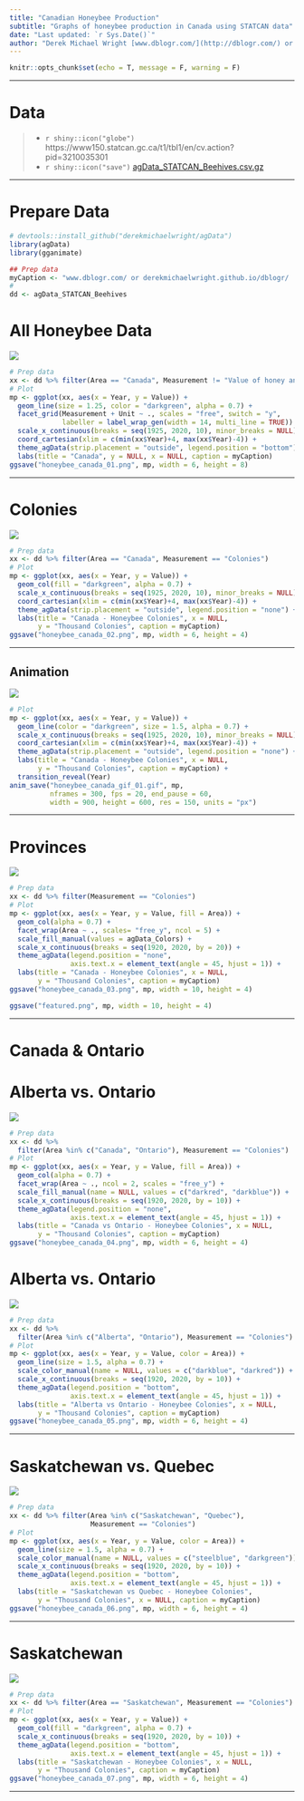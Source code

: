 ```yaml
---
title: "Canadian Honeybee Production"
subtitle: "Graphs of honeybee production in Canada using STATCAN data"
date: "Last updated: `r Sys.Date()`"
author: "Derek Michael Wright [www.dblogr.com/](http://dblogr.com/) or [derekmichaelwright.github.io/dblogr](https://derekmichaelwright.github.io/dblogr/) <derek.wright@usask.ca>"
---
```


```r
knitr::opts_chunk$set(echo = T, message = F, warning = F)
```

---

# Data

> - `r shiny::icon("globe")` https://www150.statcan.gc.ca/t1/tbl1/en/cv.action?pid=3210035301
> - `r shiny::icon("save")` [agData_STATCAN_Beehives.csv.gz](https://github.com/derekmichaelwright/agData/raw/master/Data/agData_STATCAN_Beehives.csv.gz)

---

# Prepare Data

```r
# devtools::install_github("derekmichaelwright/agData")
library(agData)
library(gganimate)
```

```r
## Prep data
myCaption <- "www.dblogr.com/ or derekmichaelwright.github.io/dblogr/ | Data: STATCAN"
#
dd <- agData_STATCAN_Beehives
```

# All Honeybee Data

![](honeybee_canada_01.png)

```r
# Prep data
xx <- dd %>% filter(Area == "Canada", Measurement != "Value of honey and wax")
# Plot
mp <- ggplot(xx, aes(x = Year, y = Value)) + 
  geom_line(size = 1.25, color = "darkgreen", alpha = 0.7) + 
  facet_grid(Measurement + Unit ~ ., scales = "free", switch = "y",
             labeller = label_wrap_gen(width = 14, multi_line = TRUE)) +
  scale_x_continuous(breaks = seq(1925, 2020, 10), minor_breaks = NULL) + 
  coord_cartesian(xlim = c(min(xx$Year)+4, max(xx$Year)-4)) +
  theme_agData(strip.placement = "outside", legend.position = "bottom") + 
  labs(title = "Canada", y = NULL, x = NULL, caption = myCaption)
ggsave("honeybee_canada_01.png", mp, width = 6, height = 8)
```

---

# Colonies

![](honeybee_canada_02.png)

```r
# Prep data
xx <- dd %>% filter(Area == "Canada", Measurement == "Colonies")
# Plot
mp <- ggplot(xx, aes(x = Year, y = Value)) + 
  geom_col(fill = "darkgreen", alpha = 0.7) + 
  scale_x_continuous(breaks = seq(1925, 2020, 10), minor_breaks = NULL) + 
  coord_cartesian(xlim = c(min(xx$Year)+4, max(xx$Year)-4)) +
  theme_agData(strip.placement = "outside", legend.position = "none") + 
  labs(title = "Canada - Honeybee Colonies", x = NULL,
       y = "Thousand Colonies", caption = myCaption)
ggsave("honeybee_canada_02.png", mp, width = 6, height = 4)
```

---

## Animation

![](honeybee_canada_gif_01.gif)

```r
# Plot
mp <- ggplot(xx, aes(x = Year, y = Value)) + 
  geom_line(color = "darkgreen", size = 1.5, alpha = 0.7) + 
  scale_x_continuous(breaks = seq(1925, 2020, 10), minor_breaks = NULL) + 
  coord_cartesian(xlim = c(min(xx$Year)+4, max(xx$Year)-4)) +
  theme_agData(strip.placement = "outside", legend.position = "none") + 
  labs(title = "Canada - Honeybee Colonies", x = NULL,
       y = "Thousand Colonies", caption = myCaption) + 
  transition_reveal(Year) 
anim_save("honeybee_canada_gif_01.gif", mp, 
          nframes = 300, fps = 20, end_pause = 60, 
          width = 900, height = 600, res = 150, units = "px")
```

---

# Provinces

![](honeybee_canada_03.png)

```r
# Prep data
xx <- dd %>% filter(Measurement == "Colonies")
# Plot
mp <- ggplot(xx, aes(x = Year, y = Value, fill = Area)) +
  geom_col(alpha = 0.7) +
  facet_wrap(Area ~ ., scales= "free_y", ncol = 5) +
  scale_fill_manual(values = agData_Colors) +
  scale_x_continuous(breaks = seq(1920, 2020, by = 20)) +
  theme_agData(legend.position = "none",
               axis.text.x = element_text(angle = 45, hjust = 1)) +
  labs(title = "Canada - Honeybee Colonies", x = NULL,
       y = "Thousand Colonies", caption = myCaption)
ggsave("honeybee_canada_03.png", mp, width = 10, height = 4)
```

```r
ggsave("featured.png", mp, width = 10, height = 4)
```

---

# Canada & Ontario

# Alberta vs. Ontario

![](honeybee_canada_04.png)

```r
# Prep data
xx <- dd %>% 
  filter(Area %in% c("Canada", "Ontario"), Measurement == "Colonies")
# Plot
mp <- ggplot(xx, aes(x = Year, y = Value, fill = Area)) +
  geom_col(alpha = 0.7) +
  facet_wrap(Area ~ ., ncol = 2, scales = "free_y") +
  scale_fill_manual(name = NULL, values = c("darkred", "darkblue")) +
  scale_x_continuous(breaks = seq(1920, 2020, by = 10)) +
  theme_agData(legend.position = "none",
               axis.text.x = element_text(angle = 45, hjust = 1)) +
  labs(title = "Canada vs Ontario - Honeybee Colonies", x = NULL,
       y = "Thousand Colonies", caption = myCaption)
ggsave("honeybee_canada_04.png", mp, width = 6, height = 4)
```

# Alberta vs. Ontario

![](honeybee_canada_05.png)

```r
# Prep data
xx <- dd %>% 
  filter(Area %in% c("Alberta", "Ontario"), Measurement == "Colonies")
# Plot
mp <- ggplot(xx, aes(x = Year, y = Value, color = Area)) +
  geom_line(size = 1.5, alpha = 0.7) +
  scale_color_manual(name = NULL, values = c("darkblue", "darkred")) +
  scale_x_continuous(breaks = seq(1920, 2020, by = 10)) +
  theme_agData(legend.position = "bottom",
               axis.text.x = element_text(angle = 45, hjust = 1)) +
  labs(title = "Alberta vs Ontario - Honeybee Colonies", x = NULL,
       y = "Thousand Colonies", caption = myCaption)
ggsave("honeybee_canada_05.png", mp, width = 6, height = 4)
```

---

# Saskatchewan vs. Quebec

![](honeybee_canada_06.png)

```r
# Prep data
xx <- dd %>% filter(Area %in% c("Saskatchewan", "Quebec"), 
                    Measurement == "Colonies")
# Plot
mp <- ggplot(xx, aes(x = Year, y = Value, color = Area)) +
  geom_line(size = 1.5, alpha = 0.7) +
  scale_color_manual(name = NULL, values = c("steelblue", "darkgreen")) +
  scale_x_continuous(breaks = seq(1920, 2020, by = 10)) +
  theme_agData(legend.position = "bottom",
               axis.text.x = element_text(angle = 45, hjust = 1)) +
  labs(title = "Saskatchewan vs Quebec - Honeybee Colonies", 
       y = "Thousand Colonies", x = NULL, caption = myCaption)
ggsave("honeybee_canada_06.png", mp, width = 6, height = 4)
```

---

# Saskatchewan

![](honeybee_canada_07.png)

```r
# Prep data
xx <- dd %>% filter(Area == "Saskatchewan", Measurement == "Colonies")
# Plot
mp <- ggplot(xx, aes(x = Year, y = Value)) +
  geom_col(fill = "darkgreen", alpha = 0.7) +
  scale_x_continuous(breaks = seq(1920, 2020, by = 10)) +
  theme_agData(legend.position = "bottom",
               axis.text.x = element_text(angle = 45, hjust = 1)) +
  labs(title = "Saskatchewan - Honeybee Colonies", x = NULL,
       y = "Thousand Colonies", caption = myCaption)
ggsave("honeybee_canada_07.png", mp, width = 6, height = 4)
```

---
